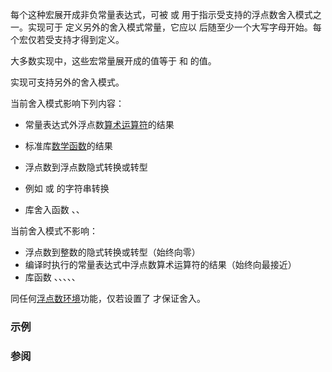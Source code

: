{{title|{{small|FE_DOWNWARD, FE_TONEAREST, FE_TOWARDZERO, FE_UPWARD}}}}
{{cpp/numeric/fenv/navbar}}
{{dcl begin}}
{{dcl header|cfenv}}
{{dcl|since=c++11|
#define FE_DOWNWARD     /* 由实现定义 */
}}
{{dcl|since=c++11|
#define FE_TONEAREST    /* 由实现定义 */
}}
{{dcl|since=c++11|
#define FE_TOWARDZERO   /* 由实现定义 */
}}
{{dcl|since=c++11|
#define FE_UPWARD       /* 由实现定义 */
}}
{{dcl end}}

每个这种宏展开成非负常量表达式，可被 {{lc|std::fesetround}} 或 {{lc|std::fegetround}} 用于指示受支持的浮点数舍入模式之一。实现可于 {{tt|&lt;cfenv&gt;}} 定义另外的舍入模式常量，它应以 {{tt|FE_}} 后随至少一个大写字母开始。每个宏仅若受支持才得到定义。

大多数实现中，这些宏常量展开成的值等于 {{lc|FLT_ROUNDS}} 和 {{lc|std::float_round_style}} 的值。

{{dsc begin}}
{{dsc hitem |常量|解释}}
{{dsc | {{tt|FE_DOWNWARD}}  |向负无穷大舍入}}
{{dsc | {{tt|FE_TONEAREST}} |向最接近可表示值舍入}}
{{dsc | {{tt|FE_TOWARDZERO}} |向零舍入}}
{{dsc | {{tt|FE_UPWARD}}  |向正无穷大舍入}}
{{dsc end}}

实现可支持另外的舍入模式。

当前舍入模式影响下列内容：
*常量表达式外浮点数[[cpp/language/operator_arithmetic|算术运算符]]的结果
{{source|1=
double x = 1;
x / 10; // 0.09999999999999999167332731531132594682276248931884765625
     // 或 0.1000000000000000055511151231257827021181583404541015625
}}
*标准库[[cpp/numeric/math|数学函数]]的结果
{{source|1=
std::sqrt(2); // 1.41421356237309492343001693370752036571502685546875
           // 或 1.4142135623730951454746218587388284504413604736328125
}}
*浮点数到浮点数隐式转换或转型
{{source|1=
double d = 1 + std::numeric_limits&lt;double&gt;::epsilon();
float f = d; // 1.00000000000000000000000
          // 或 1.00000011920928955078125
}}
*例如 {{lc|std::strtod}} 或 {{lc|std::printf}} 的字符串转换
{{source|1=
std::stof("0.1"); // 0.0999999940395355224609375
               // 或 0.100000001490116119384765625
}}
*库舍入函数 {{lc|std::nearbyint}}、{{lc|std::rint}}、{{lc|std::lrint}}
{{source|1=
std::lrint(2.1); // 2 或 3
}}
当前舍入模式不影响：
*浮点数到整数的隐式转换或转型（始终向零）
*编译时执行的常量表达式中浮点数算术运算符的结果（始终向最接近）
*库函数 {{lc|std::round}}、{{lc|std::lround}}、{{lc|std::llround}}、{{lc|std::ceil}}、{{lc|std::floor}}、{{lc|std::trunc}}

同任何[[cpp/numeric/fenv|浮点数环境]]功能，仅若设置了 {{tt|#pragma STDC FENV_ACCESS ON}} 才保证舍入。

===示例===
{{example
|code=
#include &lt;cfenv&gt;
#include &lt;cmath&gt;
#include &lt;iomanip&gt;
#include &lt;iostream&gt;
#include &lt;string&gt;
// #pragma STDC FENV_ACCESS ON

int main()
{
    std::fesetround(FE_DOWNWARD);
    std::cout &lt;&lt; "rounding down: \n" &lt;&lt; std::setprecision(50)
              &lt;&lt; "         pi = " &lt;&lt; std::acos(-1.f) &lt;&lt; '\n'
              &lt;&lt; "stof(\"1.1\") = " &lt;&lt; std::stof("1.1") &lt;&lt; '\n'
              &lt;&lt; "  rint(2.1) = " &lt;&lt; std::rint(2.3) &lt;&lt; "\n\n";
    std::fesetround(FE_UPWARD);
    std::cout &lt;&lt; "rounding up: \n"
              &lt;&lt; "         pi = " &lt;&lt; std::acos(-1.f) &lt;&lt; '\n'
              &lt;&lt; "stof(\"1.1\") = " &lt;&lt; std::stof("1.1") &lt;&lt; '\n'
              &lt;&lt; "  rint(2.1) = " &lt;&lt; std::rint(2.3) &lt;&lt; '\n';
}
|output=
rounding down: 
         pi = 3.141592502593994140625
stof("1.1") = 1.099999904632568359375
  rint(2.1) = 2

rounding up: 
         pi = 3.1415927410125732421875
stof("1.1") = 1.10000002384185791015625
  rint(2.1) = 3
}}

===参阅===
{{dsc begin}}
{{dsc inc|cpp/types/numeric_limits/dsc float_round_style}}
{{dsc inc|cpp/numeric/fenv/dsc feround}}
{{dsc see c|c/numeric/fenv/FE_round|浮点数舍入宏| nomono=true}}
{{dsc end}}

{{langlinks|de|en|es|fr|it|ja|pt|ru}}